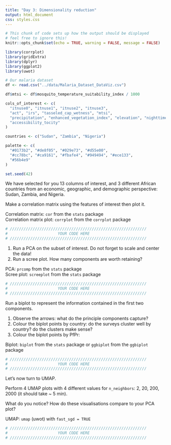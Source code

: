 ```yaml
---
title: "Day 3: Dimensionality reduction"
output: html_document
css: styles.css
---
```


```r
# This chunk of code sets up how the output should be displayed
# feel free to ignore this!
knitr::opts_chunk$set(echo = TRUE, warning = FALSE, message = FALSE)
```

```r
library(corrplot)
library(gridExtra)
library(dplyr)
library(ggplot2)
library(uwot)

# Our malaria dataset
df <- read.csv("../data/Malaria_Dataset_DataViz.csv")

df$mtsi <- df$mosquito_temperature_suitability_index / 1000

cols_of_interest <- c(
  "itnuse0", "itnuse1", "itnuse2", "itnuse3",
  "act", "irs", "tasseled_cap_wetness", "mtsi",
  "precipitation", "enhanced_vegetation_index", "elevation", "nighttime_lights",
  "accessibility_tocity"
)

countries <- c("Sudan", "Zambia", "Nigeria")

palette <- c(
  "#0173b2", "#de8f05", "#029e73", "#d55e00",
  "#cc78bc", "#ca9161", "#fbafe4", "#949494", "#ece133",
  "#56b4e9"
)

set.seed(42)
```

We have selected for you 13 columns of interest, and 3 different African countries from an economic, geographic, and demographic perspective: Sudan, Zambia, and Nigeria.

Make a correlation matrix using the features of interest then plot it.

<p class="hint">
  Correlation matrix: ```cor``` from the ```stats``` package <br>
  Correlation matrix plot: ```corrplot``` from the ```corrplot``` package
</p>

```r
# ////////////////////////////////////////////////////////////
#                      YOUR CODE HERE
# ////////////////////////////////////////////////////////////
```

1. Run a PCA on the subset of interest. Do not forget to scale and center the data!
2. Run a scree plot. How many components are worth retaining?

<p class="hint">
  PCA: ```prcomp``` from the ```stats``` package <br>
  Scree plot: ```screeplot``` from the ```stats``` package
</p>

```r
# ////////////////////////////////////////////////////////////
#                      YOUR CODE HERE
# ////////////////////////////////////////////////////////////
```

Run a biplot to represent the information contained in the first two components.

1. Observe the arrows: what do the principle components capture?
2. Colour the biplot points by country: do the surveys cluster well by country? do the clusters make sense?
3. Colour the biplot points by PfPr:

<p class="hint">
  Biplot: ```biplot``` from the ```stats``` package or ```ggbiplot``` from the ```ggbiplot``` package <br>
</p>

```r
# ////////////////////////////////////////////////////////////
#                      YOUR CODE HERE
# ////////////////////////////////////////////////////////////
```

Let's now turn to UMAP.

Perform 4 UMAP plots with 4 different values for ```n_neighbors```: 2, 20, 200, 2000 (it should take ~ 5 min).

What do you notice? How do these visualisations compare to your PCA plot?


<p class="hint">
  UMAP: ```umap``` (uwot) with ```fast_sgd = TRUE```
</p>

```r
# ////////////////////////////////////////////////////////////
#                      YOUR CODE HERE
# ////////////////////////////////////////////////////////////
```
